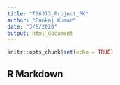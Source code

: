 ```yaml
---
title: "TS6373_Project_PK"
author: "Pankaj Kumar"
date: "3/8/2020"
output: html_document
---
```


```r
knitr::opts_chunk$set(echo = TRUE)
```

## R Markdown

```r

```
